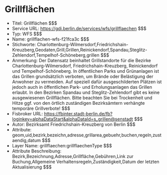 # Grillflächen
- Titel: Grillflächen $$$
- Service URL: https://gdi.berlin.de/services/wfs/grillflaechen $$$
- Typ: WFS $$$
- Name: grillflachen-wfs-f21fca3c $$$
- Stichworte: Charlottenburg-Wilmersdorf,Friedrichshain-Kreuzberg,Geodaten,Grill,Grillen,Reinickendorf,Spandau,Steglitz-Zehlendorf,Tempelhof-Schöneberg,grillen $$$
- Anmerkung: Der Datensatz beinhaltet Grillstandorte für die Bezirke Charlottenburg-Wilmersdorf, Friedrichshain-Kreuzberg, Reinickendorf und Tempelhof-Schöneberg. In öffentlichen Parks und Grünanlagen ist das Grillen grundsätzlich verboten, um Brände oder Belästigung der Anwohner zu vermeiden. Auf speziell dafür ausgeschilderten Plätzen ist jedoch auch in öffentlichen Park- und Erholungsanlagen das Grillen erlaubt. In den Bezirken Spandau und Steglitz-Zehlendorf gibt es keine ausgewiesenen Grillflächen.
Bitte beachten Sie bei Trockenheit und Hitze ggf. von den örtlich zuständigen Bezirksämtern verhängte temporäre Grillverbote! $$$
- Fisbroker URL: https://fbinter.stadt-berlin.de/fb?loginkey=alphaDataStart&alphaDataId=s_grillen@senstadt $$$
- Autor: Bezirksamt Friedrichshain-Kreuzberg von Berlin $$$
- Attribute: geom,uid,bezirk,bezeichn,adresse,grillarea,gebuehr,buchen,regeln,zustaendig,datum $$$
- Layer Name: grillflaechen:grillflaechenType $$$
- Attribute Beschreibung: Bezirk,Bezeichnung,Adresse,Grillfläche,Gebühren,Link zur Buchung,Allgemeine Verhaltensregeln,Zuständigkeit,Datum der letzten Aktualisierung $$$
